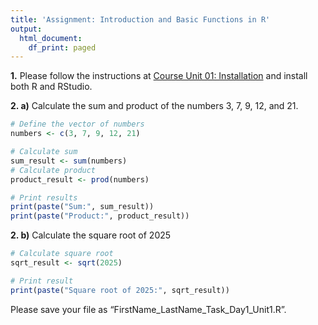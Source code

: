 ```yaml
---
title: 'Assignment: Introduction and Basic Functions in R'
output:
  html_document:
    df_print: paged
---
```


**1.** Please follow the instructions at [Course Unit 01: Installation](https://geomoer.github.io/moer-base-r/unit01/unit01-02_Installation.html) and install both R and RStudio.


**2. a)** Calculate the sum and product of the numbers 3, 7, 9, 12, and 21.
  
```r
# Define the vector of numbers
numbers <- c(3, 7, 9, 12, 21)

# Calculate sum
sum_result <- sum(numbers)
# Calculate product
product_result <- prod(numbers)

# Print results
print(paste("Sum:", sum_result))
print(paste("Product:", product_result))
```

**2. b)** Calculate the square root of 2025

```r
# Calculate square root
sqrt_result <- sqrt(2025)

# Print result
print(paste("Square root of 2025:", sqrt_result))

```


Please save your file as "FirstName_LastName_Task_Day1_Unit1.R".
